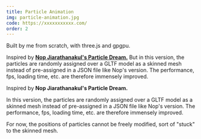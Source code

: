 ```yaml
---
title: Particle Animation
img: particle-animation.jpg
code: https://xxxxxxxxxxx.com/
order: 2
---
```

<p>Built by me from scratch, with three.js and gpgpu.</p>
<p>
Inspired by <a href='https://www.iamnop.com/works/a-particle-dream' target='_blank'><strong>Nop Jiarathanakul's Particle Dream.</strong></a>
But in this version, the particles are randomly assigned over a GLTF model as a skinned mesh instead of pre-assigned in a JSON file like Nop's version. The performance, fps, loading time, etc. are therefore immensely improved. 
</p>
<!-- excerpt end -->

<ParticleAnimation />
<FullScreenAbout>
<div>
Inspired by <ExternalLink href='https://www.iamnop.com/works/a-particle-dream'><strong>Nop Jiarathanakul's Particle Dream.</strong></ExternalLink>

In this version, the particles are randomly assigned over a GLTF model as a skinned mesh instead of pre-assigned in a JSON file like Nop's version. The performance, fps, loading time, etc. are therefore immensely improved. 

For now, the positions of particles cannot be freely modified, sort of "stuck" to the skinned mesh.
</div>
</FullScreenAbout>
<FpsCounter />